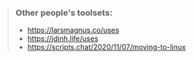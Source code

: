 > ### Other people's toolsets:
> 
> - https://larsmagnus.co/uses
> - https://jdinh.life/uses
> - https://scripts.chat/2020/11/07/moving-to-linux
